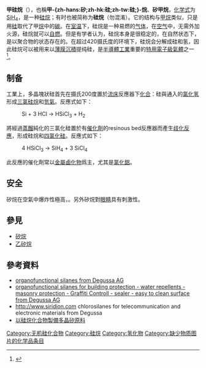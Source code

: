 {{noteTA
|T=zh-hans:甲硅烷;zh-hk:甲矽烷;zh-tw:甲矽烷
|1=zh-hans:硅;zh-hk:矽;zh-tw:矽
}}
{{Distinguish|甲基硅烷}}
{{Chembox
|   Name = 甲硅烷
|   ImageFileL1 = Silane-2D.png
<!-- | ImageSizeL1 = 100px -->
|   ImageNameL1 = 甲硅烷
|   ImageFileR1 = Silane-3D-vdW.png
<!-- | ImageSizeR1 = 100px  -->
|   ImageNameR1 = 硅烷
|   IUPACName = silicane 
|   OtherNames = 硅化氢<br />硅烷
| Section1 = {{Chembox Identifiers
| CASNo = 7803-62-5
| CASNo_Ref = {{cascite|correct|CAS}}
|    UNNumber  =  2203
|    RTECS  =  VV1400000
|  PubChem  =  23953
|  ChemSpiderID  =  22393
|  ChemSpiderID_Ref  = {{chemspidercite|correct|chemspider}}|  ChEBI_Ref  = {{ebicite|correct|EBI}}|  ChEBI  =  29389
|  Gmelin  =  273
|  SMILES  =  [SiH4]
|  StdInChI_Ref  = {{stdinchicite|correct|chemspider}}|  StdInChI  =  1S/H4Si/h1H4
|  InChI  =  1/H4Si/h1H4
|  StdInChIKey_Ref  = {{stdinchicite|correct|chemspider}}|  StdInChIKey  =  BLRPTPMANUNPDV-UHFFFAOYSA-N
|  InChIKey  =  BLRPTPMANUNPDV-UHFFFAOYAE
}}
| Section2 = {{Chembox Properties
|   Formula = SiH<sub>4</sub>
|   MolarMass = 32.12 g mol<sup>−1</sup>
|   Appearance = 无色气体
|   Density = ? kg m<sup>−3</sup>（固态）<br />0.7 g/ml（液态）<br /> 1.342 g L<sup>−1</sup>（气态）
|   Solubility = 水解
|   MeltingPt = 88 K (−185°C)
|   BoilingPt = 161 K (−112°C)
  }}
| Section3 = {{Chembox Structure
|   MolShape = [[正四面体|正四面体]]
|   Dipole = 0 [[德拜|D]]
  }}
| Section4 = {{Chembox Thermochemistry
|   DeltaHf = -1615 kJ mol<sup>−1</sup>
|   Entropy = 283 J mol<sup>−1</sup> K<sup>−1</sup>
  }}
| Section7 = {{Chembox Hazards
|   ExternalMSDS =
|   MainHazards = 毒性较低，避免暴露。可能造成红肿和发炎。极易燃烧。
|   NFPA-H = 2
|   NFPA-F = 4 
|   NFPA-R = 3
|   FlashPt = N/A
|   Autoignition = 294 K (21°C)
|   RPhrases = 
|   SPhrases = 
  }}
| Section8 = {{Chembox Related
|   Function = 氢化物
|   OtherFunctn = [[甲烷|甲烷]]、[[甲锗烷|甲锗烷]]}}
}}
'''甲硅烷'''（{{lang-en|Silane}}），也稱'''甲-{zh-hans:矽;zh-hk:硅;zh-tw:硅;}-烷'''、'''矽甲烷'''，[[化学分子式|化学式]]为[[硅|Si]][[氢|H]]<sub>4</sub>，是一种[[硅烷|硅烷]]；有时也被简称为'''硅烷'''（勿混淆）。它的结构与[[甲烷|甲烷]]类似，只是用[[硅|硅]]取代了甲[[烷|烷]]中的[[碳|碳]]。在[[室温|室温]]下，硅烷是一种易燃的[[气体|气体]]，在[[空气|空气]]中，无需外加火源，硅烷就可以[[自燃|自燃]]。但是有学者认为，硅烷本身是很稳定的，在自然状态下，是以聚合物的状态存在的。在超过420摄氏度的环境下，硅烷会分解成硅和氢，因此硅烷可以被用来以[[薄膜沉積|薄膜沉積]]提纯硅，是[[半導體工業|半導體工業]]重要的[[特用電子級氣體|特用電子級氣體]]之一<reF>
{{Cite web |url=http://www.tscs.com.tw/dw/20140120-QA.pdf |title=台灣特品化學公司 |access-date=2018-07-02 |archive-url=https://web.archive.org/web/20150921213222/http://www.tscs.com.tw/dw/20140120-QA.pdf |archive-date=2015-09-21 |dead-url=yes }}
</reF>。

==制备 ==

工業上，多晶塊狀硅首先在摄氏200度置於[[流床|流床]]反應器下[[化合|化合]]：硅與通入的[[氯化氢|氯化氢]]形成[[三氯硅烷|三氯硅烷]]和[[氫氣|氫氣]]。反應式如下： 

:Si + 3 HCl → HSiCl<sub>3</sub> + H<sub>2</sub>

將經過[[蒸餾|蒸餾]]純化的三氯化硅置於有[[催化劑|催化劑]]的resinous bed反應器而產生[[歧化反應|歧化反應]]，形成硅烷和[[四氯化硅|四氯化硅]]。反應式如下： 

:4 HSiCl<sub>3</sub> → SiH<sub>4</sub> + 3 SiCl<sub>4</sub>

此反應的催化劑常以[[金屬鹵化物|金屬鹵化物]]爲主，尤其是[[氯化鋁|氯化鋁]]。

==安全==
矽烷在空氣中爆炸性極高，{{fact|尤其與氮氣等氣體混在一起爆炸性更高，只要1%的矽烷和純氮就有可能引發爆炸}}。另外矽烷對[[眼睛|眼睛]]具有刺激性。

==參見==
*[[矽烷|矽烷]]
*[[乙矽烷|乙矽烷]]

== 參考資料 ==
* [http://www.dynasylan.com organofunctional silanes from Degussa AG] {{Wayback|url=http://www.dynasylan.com/ |date=20080517084059 }}
* [http://www.protectosil.com organofunctional silanes for building protection - water repellents - masonry protection - Graffiti Controll - sealer - easy to clean surface from Degussa AG] {{Wayback|url=http://www.protectosil.com/ |date=20080517111808 }}
*http://www.siridion.com {{Wayback|url=http://www.siridion.com/ |date=20081119151202 }} chlorosilanes for telecommunication and electronic materials from Degussa
*[https://web.archive.org/web/20051217220226/http://140.114.18.41/micro/chap3/3-2.htm 以硅烷化合物製備多晶矽原料]

{{硅化合物}}
{{氫化物}}

{{Authority control}}
[[Category:无机硅化合物|Category:无机硅化合物]]
[[Category:硅烷|Category:硅烷]]
[[Category:氢化物|Category:氢化物]]
[[Category:缺少物质图片的化学品条目|Category:缺少物质图片的化学品条目]]